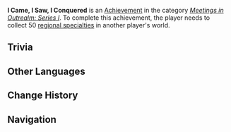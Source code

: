 {{Achievement Infobox
|title        = I Came, I Saw, I Conquered
|id           = 86006
|order id     = 9006
|category     = Meetings in Outrealm: Series I
|description  = Collect 50 [[Local Specialty|regional specialties]] in another player's world.
|requirements = 
|primogems    = 20
|tracking     = Tracks the total amount.
|topic        = Co-Op Mode
|set          = I Came, I Saw, I Conquered
|tier         = 3
|tiers_total  = 3
|tier1        = I Came, I Saw, I Conquered (Tier 1)
|tier2        = I Came, I Saw, I Conquered (Tier 2)
|tier3        = I Came, I Saw, I Conquered (Tier 3)
|prev         = I Came, I Saw, I Conquered (Tier 2)
|next         = 
}}
'''I Came, I Saw, I Conquered''' is an [[Achievement]] in the category ''[[Meetings in Outrealm: Series I]]''. To complete this achievement, the player needs to collect 50 [[Local Specialty|regional specialties]] in another player's world.

==Trivia==
{{Transclude|I Came, I Saw, I Conquered|Trivia}}
<!--
==Video Guides==
{{EVT
|video1   = 
|caption1 = 
}}
-->

==Other Languages==
{{Transclude|I Came, I Saw, I Conquered|Other Languages}}

==Change History==
{{Change History|1.0}}
<!--
==References==
{{Reflist}}
-->
==Navigation==
{{Achievement Navbox|Meetings in Outrealm: Series I}}
